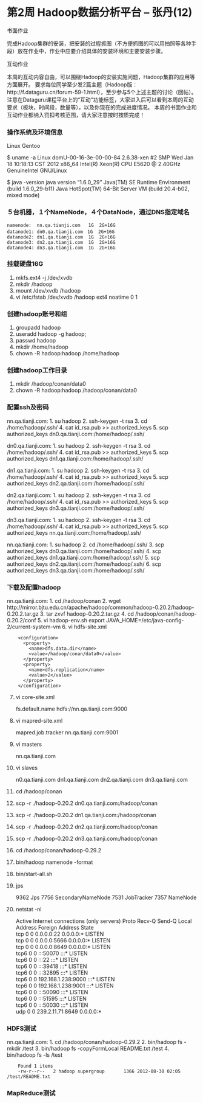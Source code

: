 第2周 Hadoop数据分析平台  -- 张丹(12)
========================================================

书面作业 

完成Hadoop集群的安装，把安装的过程抓图（不方便抓图的可以用拍照等各种手段）放在作业中，作业中应要介绍具体的安装环境和主要安装步骤。 


互动作业 

本周的互动内容自由，可以围绕Hadoop的安装实施问题，Hadoop集群的应用等方面展开。 
要求每位同学至少发2篇主题（Hadoop版：http://f.dataguru.cn/forum-59-1.html），至少参与5个上述主题的讨论（回帖）。 
注意在Dataguru课程平台上的“互动”功能标签，大家进入后可以看到本周的互动要求（板块，时间段，数量等），以及你现在的完成进度情况。 
本周的书面作业和互动作业都纳入罚扣考核范围，请大家注意按时按质完成！


### 操作系统及环境信息
Linux Gentoo

$ uname -a
Linux domU-00-16-3e-00-00-84 2.6.38-xen #2 SMP Wed Jan 18 10:18:13 CST 2012 x86_64 Intel(R) Xeon(R) CPU E5620 @ 2.40GHz GenuineIntel GNU/Linux

$ java -version
java version "1.6.0_29"
Java(TM) SE Runtime Environment (build 1.6.0_29-b11)
Java HotSpot(TM) 64-Bit Server VM (build 20.4-b02, mixed mode)

### ５台机器，１个NameNode，４个DataNode，通过DNS指定域名

    namenode:  nn.qa.tianji.com   1G  2G+16G
    datanode1: dn0.qa.tianji.com　1G  2G+16G
    datanode2: dn1.qa.tianji.com  1G  2G+16G
    datanode3: dn2.qa.tianji.com  1G  2G+16G
    datanode4: dn3.qa.tianji.com  1G  2G+16G

### 挂载硬盘16G
1. mkfs.ext4 -j /dev/xvdb
2. mkdir /hadoop
3. mount /dev/xvdb /hadoop
4. vi /etc/fstab
   /dev/xvdb /hadoop ext4 noatime 0 1
   
### 创建hadoop账号和组
1. groupadd hadoop
2. useradd hadoop -g hadoop;
3. passwd hadoop
4. mkdir /home/hadoop
5. chown -R hadoop:hadoop /home/hadoop

### 创建hadoop工作目录
1. mkdir /hadoop/conan/data0
2. chown -R hadoop:hadoop /hadoop/conan/data0

### 配置ssh及密码
nn.qa.tianji.com:
  1. su hadoop
  2. ssh-keygen -t rsa
  3. cd /home/hadoop/.ssh/
  4. cat id_rsa.pub >> authorized_keys
  5. scp authorized_keys dn0.qa.tianji.com:/home/hadoop/.ssh/
  
dn0.qa.tianji.com:
  1. su hadoop
  2. ssh-keygen -t rsa
  3. cd /home/hadoop/.ssh/
  4. cat id_rsa.pub >> authorized_keys
  5. scp authorized_keys dn1.qa.tianji.com:/home/hadoop/.ssh/
  
dn1.qa.tianji.com:
  1. su hadoop
  2. ssh-keygen -t rsa
  3. cd /home/hadoop/.ssh/
  4. cat id_rsa.pub >> authorized_keys
  5. scp authorized_keys dn2.qa.tianji.com:/home/hadoop/.ssh/
  
dn2.qa.tianji.com:
  1. su hadoop
  2. ssh-keygen -t rsa
  3. cd /home/hadoop/.ssh/
  4. cat id_rsa.pub >> authorized_keys
  5. scp authorized_keys dn3.qa.tianji.com:/home/hadoop/.ssh/
  
dn3.qa.tianji.com:
  1. su hadoop
  2. ssh-keygen -t rsa
  3. cd /home/hadoop/.ssh/
  4. cat id_rsa.pub >> authorized_keys
  5. scp authorized_keys nn.qa.tianji.com:/home/hadoop/.ssh/
  
nn.qa.tianji.com:
  1. su hadoop
  2. cd /home/hadoop/.ssh/
  3. scp authorized_keys dn0.qa.tianji.com:/home/hadoop/.ssh/
  4. scp authorized_keys dn1.qa.tianji.com:/home/hadoop/.ssh/
  5. scp authorized_keys dn2.qa.tianji.com:/home/hadoop/.ssh/
  6. scp authorized_keys dn3.qa.tianji.com:/home/hadoop/.ssh/
  
  
### 下载及配置hadoop
nn.qa.tianji.com:
  1. cd /hadoop/conan
  2. wget http://mirror.bjtu.edu.cn/apache/hadoop/common/hadoop-0.20.2/hadoop-0.20.2.tar.gz
  3. tar zxvf hadoop-0.20.2.tar.gz
  4. cd /hadoop/conan/hadoop-0.20.2/conf
  5. vi hadoop-env.sh
      export JAVA_HOME=/etc/java-config-2/current-system-vm
  6. vi hdfs-site.xml
  
        <configuration>
          <property>
            <name>dfs.data.dir</name>
            <value>/hadoop/conan/data0</value>
          </property>
          <property>
            <name>dfs.replication</name>
            <value>2</value>
          </property>
        </configuration>
  
  7. vi core-site.xml 
  
        <configuration>
        <property>
          <name>fs.default.name</name>
          <value>hdfs://nn.qa.tianji.com:9000</value>
        </property>
        </configuration>
  
  8. vi mapred-site.xml
  
        <configuration>
        <property>
          <name>mapred.job.tracker</name>
          <value>nn.qa.tianji.com:9001</value>
        </property>
        </configuration>

  9. vi masters
  
        nn.qa.tianji.com
  
  10. vi slaves
  
        n0.qa.tianji.com
        dn1.qa.tianji.com
        dn2.qa.tianji.com
        dn3.qa.tianji.com
  
  11. cd /hadoop/conan
  12. scp -r ./hadoop-0.20.2 dn0.qa.tianji.com:/hadoop/conan
  13. scp -r ./hadoop-0.20.2 dn1.qa.tianji.com:/hadoop/conan
  14. scp -r ./hadoop-0.20.2 dn2.qa.tianji.com:/hadoop/conan
  15. scp -r ./hadoop-0.20.2 dn3.qa.tianji.com:/hadoop/conan
  16. cd /hadoop/conan/hadoop-0.29.2
  17. bin/hadoop namenode -format
  18. bin/start-all.sh
  19. jps
      
        9362 Jps
        7756 SecondaryNameNode
        7531 JobTracker
        7357 NameNode
        
  20. netstat -nl
  
        Active Internet connections (only servers)
        Proto Recv-Q Send-Q Local Address           Foreign Address         State      
        tcp        0      0 0.0.0.0:22              0.0.0.0:*               LISTEN     
        tcp        0      0 0.0.0.0:5666            0.0.0.0:*               LISTEN     
        tcp        0      0 0.0.0.0:8649            0.0.0.0:*               LISTEN     
        tcp6       0      0 :::50070                :::*                    LISTEN     
        tcp6       0      0 :::22                   :::*                    LISTEN     
        tcp6       0      0 :::39418                :::*                    LISTEN     
        tcp6       0      0 :::32895                :::*                    LISTEN     
        tcp6       0      0 192.168.1.238:9000      :::*                    LISTEN     
        tcp6       0      0 192.168.1.238:9001      :::*                    LISTEN     
        tcp6       0      0 :::50090                :::*                    LISTEN     
        tcp6       0      0 :::51595                :::*                    LISTEN     
        tcp6       0      0 :::50030                :::*                    LISTEN     
        udp        0      0 239.2.11.71:8649        0.0.0.0:*  

### HDFS测试
nn.qa.tianji.com:
  1. cd /hadoop/conan/hadoop-0.29.2
  2. bin/hadoop fs -mkdir /test
  3. bin/hadoop fs -copyFormLocal README.txt /test
  4. bin/hadoop fs -ls /test
    
        Found 1 items
        -rw-r--r--   2 hadoop supergroup       1366 2012-08-30 02:05 /test/README.txt

### MapReduce测试


      

  
      



